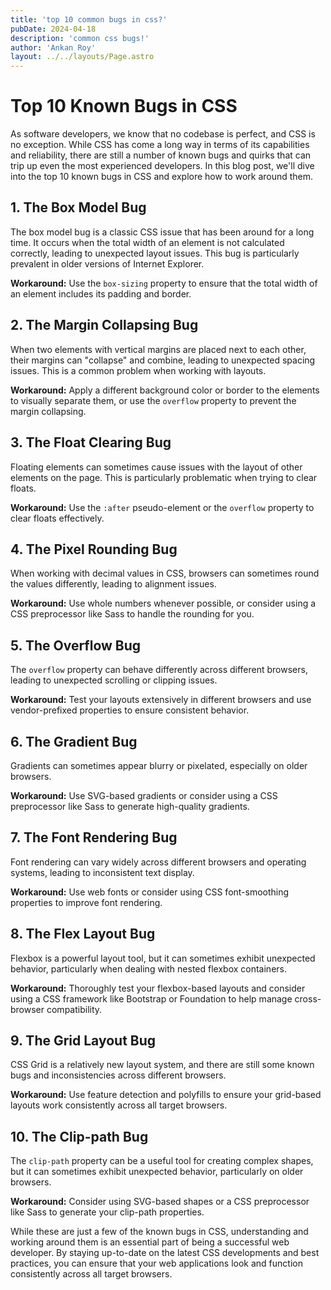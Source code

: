 ```yaml
---
title: 'top 10 common bugs in css?'
pubDate: 2024-04-18
description: 'common css bugs!'
author: 'Ankan Roy'
layout: ../../layouts/Page.astro
---
```


# Top 10 Known Bugs in CSS

As software developers, we know that no codebase is perfect, and CSS is no exception. While CSS has come a long way in terms of its capabilities and reliability, there are still a number of known bugs and quirks that can trip up even the most experienced developers. In this blog post, we'll dive into the top 10 known bugs in CSS and explore how to work around them.

## 1. The Box Model Bug
The box model bug is a classic CSS issue that has been around for a long time. It occurs when the total width of an element is not calculated correctly, leading to unexpected layout issues. This bug is particularly prevalent in older versions of Internet Explorer.

**Workaround:** Use the `box-sizing` property to ensure that the total width of an element includes its padding and border.

## 2. The Margin Collapsing Bug
When two elements with vertical margins are placed next to each other, their margins can "collapse" and combine, leading to unexpected spacing issues. This is a common problem when working with layouts.

**Workaround:** Apply a different background color or border to the elements to visually separate them, or use the `overflow` property to prevent the margin collapsing.

## 3. The Float Clearing Bug
Floating elements can sometimes cause issues with the layout of other elements on the page. This is particularly problematic when trying to clear floats.

**Workaround:** Use the `:after` pseudo-element or the `overflow` property to clear floats effectively.

## 4. The Pixel Rounding Bug
When working with decimal values in CSS, browsers can sometimes round the values differently, leading to alignment issues.

**Workaround:** Use whole numbers whenever possible, or consider using a CSS preprocessor like Sass to handle the rounding for you.

## 5. The Overflow Bug
The `overflow` property can behave differently across different browsers, leading to unexpected scrolling or clipping issues.

**Workaround:** Test your layouts extensively in different browsers and use vendor-prefixed properties to ensure consistent behavior.

## 6. The Gradient Bug
Gradients can sometimes appear blurry or pixelated, especially on older browsers.

**Workaround:** Use SVG-based gradients or consider using a CSS preprocessor like Sass to generate high-quality gradients.

## 7. The Font Rendering Bug
Font rendering can vary widely across different browsers and operating systems, leading to inconsistent text display.

**Workaround:** Use web fonts or consider using CSS font-smoothing properties to improve font rendering.

## 8. The Flex Layout Bug
Flexbox is a powerful layout tool, but it can sometimes exhibit unexpected behavior, particularly when dealing with nested flexbox containers.

**Workaround:** Thoroughly test your flexbox-based layouts and consider using a CSS framework like Bootstrap or Foundation to help manage cross-browser compatibility.

## 9. The Grid Layout Bug
CSS Grid is a relatively new layout system, and there are still some known bugs and inconsistencies across different browsers.

**Workaround:** Use feature detection and polyfills to ensure your grid-based layouts work consistently across all target browsers.

## 10. The Clip-path Bug
The `clip-path` property can be a useful tool for creating complex shapes, but it can sometimes exhibit unexpected behavior, particularly on older browsers.

**Workaround:** Consider using SVG-based shapes or a CSS preprocessor like Sass to generate your clip-path properties.

While these are just a few of the known bugs in CSS, understanding and working around them is an essential part of being a successful web developer. By staying up-to-date on the latest CSS developments and best practices, you can ensure that your web applications look and function consistently across all target browsers.